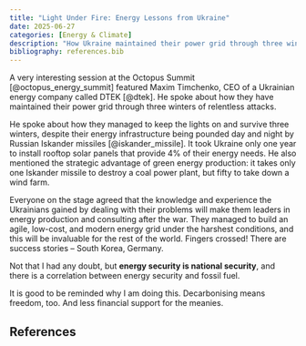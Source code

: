 ```yaml
---
title: "Light Under Fire: Energy Lessons from Ukraine"
date: 2025-06-27
categories: [Energy & Climate]
description: "How Ukraine maintained their power grid through three winters of attacks and the strategic advantages of renewable energy"
bibliography: references.bib
---
```


A very interesting session at the Octopus Summit [@octopus_energy_summit] featured Maxim Timchenko, CEO of a Ukrainian energy company called DTEK [@dtek]. He spoke about how they have maintained their power grid through three winters of relentless attacks.

He spoke about how they managed to keep the lights on and survive three winters, despite their energy infrastructure being pounded day and night by Russian Iskander missiles [@iskander_missile]. It took Ukraine only one year to install rooftop solar panels that provide 4% of their energy needs. He also mentioned the strategic advantage of green energy production: it takes only one Iskander missile to destroy a coal power plant, but fifty to take down a wind farm.

Everyone on the stage agreed that the knowledge and experience the Ukrainians gained by dealing with their problems will make them leaders in energy production and consulting after the war. They managed to build an agile, low-cost, and modern energy grid under the harshest conditions, and this will be invaluable for the rest of the world. Fingers crossed! There are success stories -- South Korea, Germany.

Not that I had any doubt, but **energy security is national security**, and there is a correlation between energy security and fossil fuel.

It is good to be reminded why I am doing this. Decarbonising means freedom, too. And less financial support for the meanies.

## References

